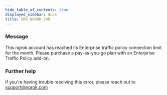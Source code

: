 ```yaml
---
hide_table_of_contents: true
displayed_sidebar: docs
title: ERR_NGROK_740
---
```




### Message

This ngrok account has reached its Enterprise traffic policy connection limit for the month. Please purchase a pay-as-you-go plan with an Enterprise Traffic Policy add-on.

<ErrorDetails error="err_ngrok_740" />

### Further help

If you're having trouble resolving this error, please reach out to [support@ngrok.com](mailto:support@ngrok.com?subject=Help%20with%20ERR_NGROK_740)
